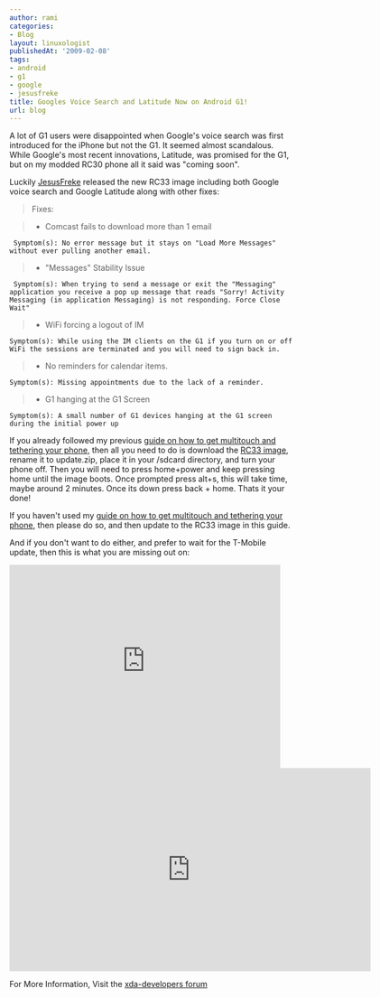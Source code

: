 ```yaml
---
author: rami
categories:
- Blog
layout: linuxologist
publishedAt: '2009-02-08'
tags:
- android
- g1
- google
- jesusfreke
title: Googles Voice Search and Latitude Now on Android G1!
url: blog
---
```


A lot of G1 users were disappointed when Google's voice search was first introduced for the iPhone but not the G1\. It seemed almost scandalous. While Google's most recent innovations, Latitude, was promised for the G1, but on my modded RC30 phone all it said was "coming soon".

Luckily [JesusFreke](/tags/#jesusfreke) released the new RC33 image including both Google voice search and Google Latitude along with other fixes:

> Fixes:

> * Comcast fails to download more than 1 email 

     Symptom(s): No error message but it stays on "Load More Messages" without ever pulling another email. 

> * "Messages" Stability Issue 

     Symptom(s): When trying to send a message or exit the "Messaging" application you receive a pop up message that reads "Sorry! Activity Messaging (in application Messaging) is not responding. Force Close Wait" 

> * WiFi forcing a logout of IM 

    Symptom(s): While using the IM clients on the G1 if you turn on or off WiFi the sessions are terminated and you will need to sign back in. 

> * No reminders for calendar items. 

    Symptom(s): Missing appointments due to the lack of a reminder. 

> * G1 hanging at the G1 Screen 

    Symptom(s): A small number of G1 devices hanging at the G1 screen during the initial power up

If you already followed my previous [guide on how to get multitouch and tethering your phone](/2009/02/03/howto-multitouch-tethering-task-manager-for-android-g1), then all you need to do is download the [RC33 image](http://jf.odiness.com/v1.41/JFv1.41_RC33.zip), rename it to update.zip, place it in your /sdcard directory, and turn your phone off. Then you will need to press home+power and keep pressing home until the image boots. Once prompted press alt+s, this will take time, maybe around 2 minutes. Once its down press back + home. Thats it your done!

If you haven't used my [guide on how to get multitouch and tethering your phone](/2009/02/03/howto-multitouch-tethering-task-manager-for-android-g1), then please do so, and then update to the RC33 image in this guide.

And if you don't want to do either, and prefer to wait for the T-Mobile update, then this is what you are missing out on:


<iframe width="480" height="360" src="https://www.youtube-nocookie.com/embed/y3z7Tw1K17A?rel=0" frameborder="0" allowfullscreen></iframe>
<iframe width="640" height="360" src="https://www.youtube-nocookie.com/embed/Q-Oq-9enE-k?rel=0" frameborder="0" allowfullscreen></iframe>

For More Information, Visit the [xda-developers forum](http://forum.xda-developers.com/showthread.php?p=3219972#post3219972)